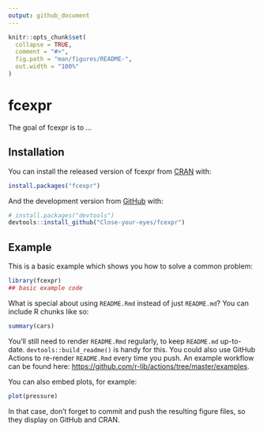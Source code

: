 ```yaml
---
output: github_document
---
```


<!-- README.md is generated from README.Rmd. Please edit that file -->

```r
knitr::opts_chunk$set(
  collapse = TRUE,
  comment = "#>",
  fig.path = "man/figures/README-",
  out.width = "100%"
)
```

# fcexpr

<!-- badges: start -->
<!-- badges: end -->

The goal of fcexpr is to ...

## Installation

You can install the released version of fcexpr from [CRAN](https://CRAN.R-project.org) with:

``` r
install.packages("fcexpr")
```

And the development version from [GitHub](https://github.com/) with:

``` r
# install.packages("devtools")
devtools::install_github("Close-your-eyes/fcexpr")
```
## Example

This is a basic example which shows you how to solve a common problem:

```r
library(fcexpr)
## basic example code
```

What is special about using `README.Rmd` instead of just `README.md`? You can include R chunks like so:

```r
summary(cars)
```

You'll still need to render `README.Rmd` regularly, to keep `README.md` up-to-date. `devtools::build_readme()` is handy for this. You could also use GitHub Actions to re-render `README.Rmd` every time you push. An example workflow can be found here: <https://github.com/r-lib/actions/tree/master/examples>.

You can also embed plots, for example:

```r
plot(pressure)
```

In that case, don't forget to commit and push the resulting figure files, so they display on GitHub and CRAN.
